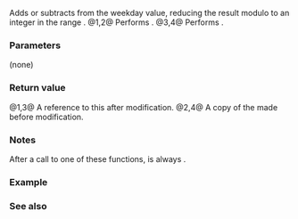 {{cpp/chrono/weekday/title|operator++|operator--}}
{{cpp/chrono/weekday/navbar}}
{{dcl begin}}
{{dcl|since=c++20|num=1|
constexpr std::chrono::weekday&amp; operator++() noexcept;
}}
{{dcl|since=c++20|num=2|
constexpr std::chrono::weekday operator++( int ) noexcept;
}}
{{dcl|since=c++20|num=3|
constexpr std::chrono::weekday&amp; operator--() noexcept;
}}
{{dcl|since=c++20|num=4|
constexpr std::chrono::weekday operator--( int ) noexcept;
}}
{{dcl end}}

Adds or subtracts {{c|1}} from the weekday value, reducing the result modulo {{c/core|7}} to an integer in the range {{closed range|0|6}}.
@1,2@ Performs {{c|1=*this += std::chrono::days{1};}}.
@3,4@ Performs {{c|1=*this -= std::chrono::days{1};}}.

===Parameters===
(none)

===Return value===
@1,3@ A reference to this {{tt|weekday}} after modification.
@2,4@ A copy of the {{tt|weekday}} made before modification.

===Notes===
After a call to one of these functions, {{rlpf|ok}} is always {{c|true}}.

===Example===
{{example
|code=
#include &lt;cassert&gt;
#include &lt;chrono&gt;
#include &lt;iostream&gt;

int main()
{
    std::cout &lt;&lt; std::boolalpha;

    std::chrono::weekday wd{0}; // Sunday is 0 or 7

    --wd;
    std::cout &lt;&lt; (wd == std::chrono::Saturday) &lt;&lt; ' ';

    ++wd;
    std::cout &lt;&lt; (wd == std::chrono::Sunday) &lt;&lt; '\n';

    wd = std::chrono::weekday{13};
    assert(!wd.ok());
    wd++;
    assert(wd.ok());
}
|output=
true true
}}

===See also===
{{dsc begin}}
{{dsc inc|cpp/chrono/weekday/dsc operator_arith}}
{{dsc inc|cpp/chrono/weekday/dsc operator_arith 2}}
{{dsc end}}

{{langlinks|es|ja|ru|zh}}